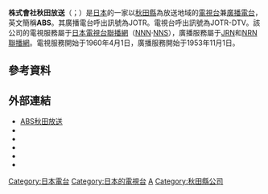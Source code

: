 {{Infobox company 
| name = 株式會社秋田放送
| name_en = Akita Broadcasting System,Inc.
| logo = Abs logo.svg
| logo_size =
| logo_caption = 
| image = Headquarters building of Akita Broadcasting System 20200328.jpg
| image_size = 250px
| image_caption = 秋田放送位於中通的新總部
| type = [[股份公司|股份公司]]
| trading_name = ABS
| native_name = 株式会社秋田放送
| native_name_lang = ja
| traded_as = 
| local_code_name = JP
| local_code = 	5410001000498
| abbreviated_name = 
| foundation   = 1953年10月20日
| location     = {{JPN}} 〒010-8611<br />[[秋田縣|秋田縣]][[秋田市|秋田市]]中通7丁目1番1-2號<ref name="gaiyo">{{cite web|url=https://www.akita-abs.co.jp/company/|script-title=ja:会社概要|accessdate=2020-08-21|publisher={{lang|ja|秋田放送}}|language=ja|deadurl=no|archive-date=2020-07-19|archive-url=https://web.archive.org/web/20200719131737/http://www.akita-abs.co.jp/company/}}</ref>
| zip_code     = 
| telephone_no = +81 18-826-8533
| founder = 
| key_people   = 代表取締役[[總經理|社長]]：立田聰
| industry = 基於放送法的廣播電視業
| products = 
| assets = 91億8,271萬5,000[[日圓|日圓]]（2021年3月底止）<ref name="IR"></ref>
| equity = 22億3,820萬2,000日圓 <br/> （2021年3月底止）<ref name="IR"></ref>
| capital  = 2億3,000萬日圓（2021年3月底止）<ref name="gaiyo"></ref>
| revenue  = 41億1,806萬2,000日圓 <br/> （2021年3月底止）<ref name="IR">{{cite web|url=https://f.irbank.net/pdf/E04381/ir/S100LOP7.pdf|script-title=ja:有価証券報告書 ‐ 第68期|accessdate=2021-11-07|publisher={{lang|ja|秋田放送}}|language=ja|deadurl=no|archive-date=2020-07-19|archive-url=https://web.archive.org/web/20211107124906/https://f.irbank.net/pdf/E04381/ir/S100LOP7.pdf}}</ref>
| operating_income   = -2億6,967萬5,000[[日圓|日圓]] <br/> （2021年3月底止）<ref name="IR"></ref>
| net_income         = -2億2,274萬1,000[[日圓|日圓]] <br/> （2021年3月底止）<ref name="IR"></ref>
| market_value       =
| num_employees      = 143人<ref name="gaiyo"></ref>
| P/E ratio          =
| earnings per share =
| Net asset value    =
| accounting_period  = 每年3月31日
| major_shareholder = [[秋田魁新報|秋田魁新報社]] （10%）
| subsid = 
| homepage = {{url|https://www.akita-abs.co.jp/}}
| footnotes = 
| width = 325px
}}
{{廣播電台
| 電臺名稱         = 秋田放送<br/>{{lang|ja|秋田放送}}<br/>JOTR
| 英文名稱         = 
| 電臺圖片檔案     = 
| 電臺圖片尺寸     = 
| 電臺圖片名稱     = 
| 所屬國家         = {{JPN}}
| 總部所在         = 〒010-8611<br />[[秋田縣|秋田縣]][[秋田市|秋田市]]中通7丁目1番1-2號
| 播放地區         = 秋田縣
| 開播日期         = 1953年11月1日
| 停播日期         = 
| 電臺口號         = 
| 主要语言         = [[日語|日語]]
| 擁有者           = 株式會社秋田放送
| 持股者           = 
| 前電臺名稱       = 
| 被取代名稱       = 
| 集團同類頻道     = 
| 重播服務頻道     = 
| 電臺官方網站     = https://www.akita-abs.co.jp/radio/
}}
{{頻道資訊
| 頻道名稱 = 秋田放送<br/>{{lang|ja|秋田放送}}<br/>JOTR-DTV
| 頻道圖片檔案 =  <!--上方已有，此略-->
| 頻道圖片尺寸 = 
| 頻道圖片名稱 = 
| 所屬國家 = {{JPN}}
| 總部所在 = {{JPN}} 〒010-8611<br />[[秋田縣|秋田縣]][[秋田市|秋田市]]中通7丁目1番1-2號
| 播放地區 = [[秋田縣|秋田縣]]
| 開播日期 = 1960年4月1日
| 停播日期 = 
| 頻道類別 = 數位電視
| 視頻格式 = '''數位電視'''<br/>識別訊號：JOTR-DTV
| 收視率 = 
| 收視率調查時間 = 
| 收視率資料來源 = 
| 頻道口號 = 
| 擁有者 = 株式會社秋田放送
| 持股者 = 
| 前頻道名稱 = 
| 被取代名稱 = 
| 集團其他頻道 = 
| 重播服務頻道 = 
| 頻道官方網站 = https://www.akita-abs.co.jp/tv/
| 備註 =
| 無線電視供應商01 = 觀眾自行接收（數位電視）
| 無線電視頻道數01 = 35頻道（秋田）<br/>遙控器代表數字：4
|}}
'''株式會社秋田放送'''（{{jpn|j=株式会社秋田放送|hg=あきたほうそう|rm=Akita Hōsō|f=y}}；{{lang-en|Akita Broadcasting System, Inc.}}）是[[日本|日本]]的一家以[[秋田縣|秋田縣]]為放送地域的[[電視台|電視台]]兼[[廣播電台|廣播電台]]，英文簡稱'''ABS'''。其廣播電台呼出訊號為JOTR。電視台呼出訊號為JOTR-DTV。該公司的電視服務屬于[[日本電視台|日本電視台]][[電視聯播網|聯播網]]（[[日本新聞網_(日本電視台)|NNN]]·[[日本電視網協議會|NNS]]），廣播服務屬于[[JRN|JRN]]和[[NRN|NRN]][[廣播聯播網|聯播網]]。電視服務開始于1960年4月1日，廣播服務開始于1953年11月1日。 

==參考資料==
{{reflist}}
== 外部連結 ==
{{commonscat|Akita Broadcasting System}}
* [https://www.akita-abs.co.jp/ ABS秋田放送] {{Wayback|url=https://www.akita-abs.co.jp/ |date=20220323193335 }}
* {{Twitter|ABS_PR_AKITA|ABS秋田放送 廣報}}
* {{Twitter|abs_radio|ABS電台}}
* {{Facebook|abs.jp}}
* {{Instagram|abs_pr_akita|ABS秋田放送 廣報}}
* {{YouTube|c=UCVRs8dYm9OH-_g4V84BfbQw|ABS秋田}}

{{NNN·NNS}}
{{JRN}}
{{NRN}}
{{火曜會}}
{{民間放送教育協會}}
{{tv-tohoku}}

[[Category:日本電台|Category:日本電台]]
[[Category:日本的電視台|Category:日本的電視台]]
[[Category:日本新聞網_(日本電視台)|A]]
[[Category:秋田縣公司|Category:秋田縣公司]]